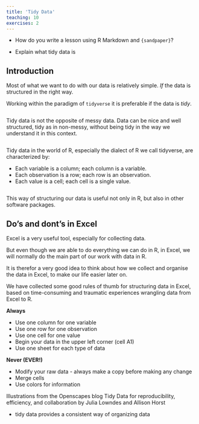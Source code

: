 ```yaml
---
title: 'Tidy Data'
teaching: 10
exercises: 2
---
```


::: questions
-   How do you write a lesson using R Markdown and `{sandpaper}`?
:::

::: objectives
-   Explain what tidy data is
:::

## Introduction

Most of what we want to do with our data is relatively simple. *If* the data is 
structured in the right way.

Working within the paradigm of `tidyverse` it is preferable if the data is *tidy*.

![](fig/tidy_why.jpg){alt=''}


Tidy data is not the opposite of messy data. Data can be nice and well 
structured, tidy as in non-messy, without being tidy in the way we understand 
it in this context.

![](fig/tidy_hadley_2.jpg){alt=''}


Tidy data in the world of R, especially the dialect of R we call tidyverse, 
are characterized by:

-   Each variable is a column; each column is a variable.
-   Each observation is a row; each row is an observation.
-   Each value is a cell; each cell is a single value.

![](fig/tidy_hadley.jpg){alt=''}

This way of structuring our data is useful not only in R, but also in other 
software packages. 

## Do's and dont's in Excel

Excel is a very useful tool, especially for collecting data.

But even though we are able to do everything we can do in R, in Excel, we 
will normally do the main part of our work with data in R. 

It is therefor a very good idea to think about how we collect and organise the 
data in Excel, to make our life easier later on.

We have collected some good rules of thumb for structuring data in Excel, based
on time-consuming and traumatic experiences wrangling data from Excel to R.

**Always**

* Use one column for one variable
* Use one row for one observation
* Use one cell for one value
* Begin your data in the upper left corner (cell A1)
* Use one sheet for each type of data


**Never (EVER!)**

* Modify your raw data - always make a copy before making any change
* Merge cells
* Use colors for information


Illustrations from the Openscapes blog Tidy Data for reproducibility, efficiency, and collaboration by Julia Lowndes and Allison Horst

::: keypoints
-   tidy data provides a consistent way of organizing data
:::
